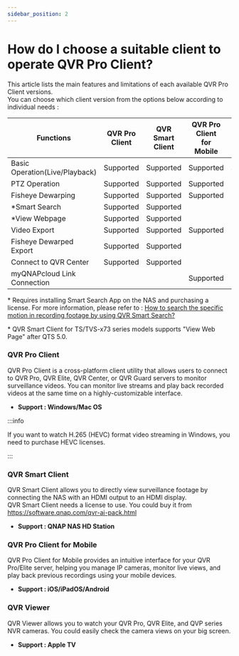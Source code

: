 ```yaml
---
sidebar_position: 2
---
```



# How do I choose a suitable client to operate QVR Pro Client?

This article lists the main features and limitations of each available QVR Pro Client versions.<br/>
You can choose which client version from the options below according to individual needs : 

| Functions                      |                               QVR Pro Client                               |                              QVR Smart Client                              |                       QVR Pro Client<br/> for Mobile                       |                                 QVR Viewer                                 |
| ------------------------------ | :------------------------------------------------------------------------: | :------------------------------------------------------------------------: | :------------------------------------------------------------------------: | :------------------------------------------------------------------------: |
| Basic Operation(Live/Playback) | <FontAwesomeIcon icon={faCheckSquare} color="green" size="lg" /> Supported | <FontAwesomeIcon icon={faCheckSquare} color="green" size="lg" /> Supported | <FontAwesomeIcon icon={faCheckSquare} color="green" size="lg" /> Supported | <FontAwesomeIcon icon={faCheckSquare} color="green" size="lg" /> Supported |
| PTZ Operation                  | <FontAwesomeIcon icon={faCheckSquare} color="green" size="lg" /> Supported | <FontAwesomeIcon icon={faCheckSquare} color="green" size="lg" /> Supported | <FontAwesomeIcon icon={faCheckSquare} color="green" size="lg" /> Supported |                                                                            |
| Fisheye Dewarping              | <FontAwesomeIcon icon={faCheckSquare} color="green" size="lg" /> Supported | <FontAwesomeIcon icon={faCheckSquare} color="green" size="lg" /> Supported | <FontAwesomeIcon icon={faCheckSquare} color="green" size="lg" /> Supported |                                                                            |
| \*Smart Search                 | <FontAwesomeIcon icon={faCheckSquare} color="green" size="lg" /> Supported | <FontAwesomeIcon icon={faCheckSquare} color="green" size="lg" /> Supported |                                                                            |                                                                            |
| \*View Webpage                 | <FontAwesomeIcon icon={faCheckSquare} color="green" size="lg" /> Supported | <FontAwesomeIcon icon={faCheckSquare} color="green" size="lg" /> Supported |                                                                            |                                                                            |
| Video Export                   | <FontAwesomeIcon icon={faCheckSquare} color="green" size="lg" /> Supported | <FontAwesomeIcon icon={faCheckSquare} color="green" size="lg" /> Supported | <FontAwesomeIcon icon={faCheckSquare} color="green" size="lg" /> Supported |                                                                            |
| Fisheye Dewarped Export        | <FontAwesomeIcon icon={faCheckSquare} color="green" size="lg" /> Supported | <FontAwesomeIcon icon={faCheckSquare} color="green" size="lg" /> Supported |                                                                            |                                                                            |
| Connect to QVR Center          | <FontAwesomeIcon icon={faCheckSquare} color="green" size="lg" /> Supported | <FontAwesomeIcon icon={faCheckSquare} color="green" size="lg" /> Supported |                                                                            |                                                                            |
| myQNAPcloud Link Connection    |                                                                            |                                                                            | <FontAwesomeIcon icon={faCheckSquare} color="green" size="lg" /> Supported |                                                                            |

\* Requires installing Smart Search App on the NAS and purchasing a license. For more information, please refer to : [How to search the specific motion in recording footage by using QVR Smart Search?](https://www.qnap.com/en/how-to/tutorial/article/how-to-search-the-specific-motion-in-recording-footage-by-using-qvr-smart-search)

\* QVR Smart Client for TS/TVS-x73 series models supports "View Web Page" after QTS 5.0.

### QVR Pro Client

QVR Pro Client is a cross-platform client utility that allows users to connect to QVR Pro, QVR Elite, QVR Center, or QVR Guard servers to monitor surveillance videos. You can monitor live streams and play back recorded videos at the same time on a highly-customizable interface.

- **Support : Windows/Mac OS**

:::info

If you want to watch H.265 (HEVC) format video streaming in Windows, you need to purchase HEVC licenses.

:::

### QVR Smart Client

QVR Smart Client allows you to directly view surveillance footage by connecting the NAS with an HDMI output to an HDMI display.<br/>
QVR Smart Client needs a license to use. You could buy it from https://software.qnap.com/qvr-ai-pack.html

- **Support : QNAP NAS HD Station**

### QVR Pro Client for Mobile

QVR Pro Client for Mobile provides an intuitive interface for your QVR Pro/Elite server, helping you manage IP cameras, monitor live views, and play back previous recordings using your mobile devices.

- **Support : iOS/iPadOS/Android**

### QVR Viewer

QVR Viewer allows you to watch your QVR Pro, QVR Elite, and QVP series NVR cameras. You could easily check the camera views on your big screen.

- **Support : Apple TV**
